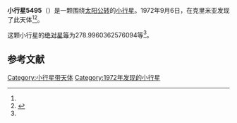 {{Infobox planet
| bgcolour = #FFFFC0
| name = 5495 Rumyantsev
| symbol = 
| image = 
| caption = 
| discovery = yes
| discovery_ref = 
| discoverer = {{link-en|柳德米拉·瓦斯列娜·朱然勒娃|Lyudmila Vasilyevna Zhuravleva}}
| discovery_site = [[克里米亚|克里米亚]] 
| discovered = 1972年9月6日
| designations = yes
| mp_name = 
| named_after = 
| alt_names = 1972 RY3/ 1976 GP2
| mp_category = [[外小行星带|外小行星带]]
| orbit_ref = <ref name="a">[http://ssd.jpl.nasa.gov/sbdb.cgi?sstr=5495 5495 Rumyantsev] {{Wayback|url=http://ssd.jpl.nasa.gov/sbdb.cgi?sstr=5495 |date=20140815063854 }}，小行星數據庫瀏覽器（JPL Small-Body Database Browser）－[[美国国家航空航天局|美国国家航空航天局]]喷气推进实验室</ref>
| epoch = 2456400.5 (2013年4月18日更新)
| aphelion = {{convert|3.569226401778306|AU|km|3|abbr=on|lk=out}}
| perihelion = {{convert|3.256913330711497|AU|km|3|abbr=on}}
| semimajor = {{convert|3.413069866244902|AU|km|3|abbr=on}}
| eccentricity = 0.045752517
| period = 2303.118027 [[日|日]]<br />6.31[[儒略年|儒略年]]
| avg_speed = 
| inclination = 9.227668084917138
| asc_node = 32.99131494428276
| mean_anomaly = 
| arg_peri = 278.9960362576094
| satellites = 
| physical_characteristics = yes
| dimensions = 
| mass = 
| density = 
| surface_grav = 
| escape_velocity = 
| sidereal_day = 
| axial_tilt = 
| pole_ecliptic_lat = 
| pole_ecliptic_lon = 
| albedo = 
| temperatures= 
| temp_name1 = 
| mean_temp_1 = 
| max_temp_1 = 
| temp_name2 = 
| max_temp_2 = 
| spectral_type = 
| abs_magnitude = 278.9960362576094
}}

'''小行星5495'''（{{lang-en|5495 Rumyantsev}}）是一颗围绕[[太阳|太阳]][[公转|公转]]的[[小行星|小行星]]。1972年9月6日，{{link-en|柳德米拉·瓦斯列娜·朱然勒娃|Lyudmila Vasilyevna Zhuravleva}}在克里米亚发现了此天体<ref name="a" /><ref>{{cite news|title=小行星列表|url=http://cfa-www.harvard.edu/iau/lists/NumberedMPs.txt|accessdate=2013-07-08|newspaper=哈佛大学|archive-date=2008-05-17|archive-url=https://web.archive.org/web/20080517010638/http://cfa-www.harvard.edu/iau/lists/NumberedMPs.txt|dead-url=no}}</ref>。

这颗小行星的[[绝对星等|绝对星等]]为278.9960362576094等<ref name="a" />。

==参考文献==
{{reflist}}
{{Minor Planet Number|[[小行星5494|小行星5494]]|[[小行星5496|小行星5496]]}}

{{小天体}}

[[Category:小行星带天体|Category:小行星带天体]]
[[Category:1972年发现的小行星|Category:1972年发现的小行星]]

{{asteroid-stub}}